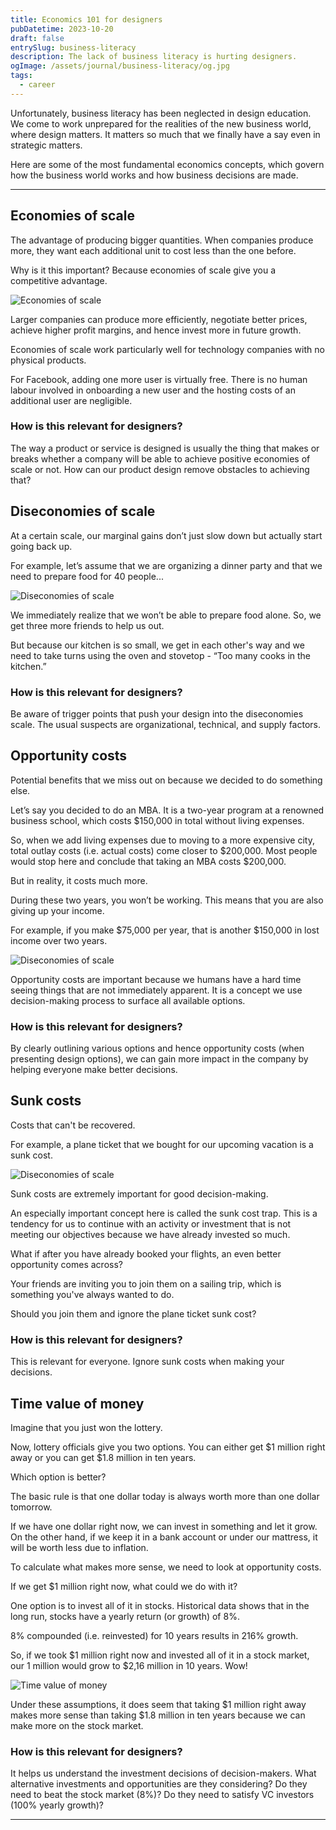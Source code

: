 ```yaml
---
title: Economics 101 for designers
pubDatetime: 2023-10-20
draft: false
entrySlug: business-literacy
description: The lack of business literacy is hurting designers.
ogImage: /assets/journal/business-literacy/og.jpg
tags:
  - career
---
```



Unfortunately, business literacy has been neglected in design education. We come to work unprepared for the realities of the new business world, where design matters. It matters so much that we finally have a say even in strategic matters.

Here are some of the most fundamental economics concepts, which govern how the business world works and how business decisions are made.

---

## Economies of scale

The advantage of producing bigger quantities.
When companies produce more, they want each additional unit to cost less than the one before.

Why is it this important?
Because economies of scale give you a competitive advantage.

<Image src={economiesOfScale} alt="Economies of scale" class="" />

Larger companies can produce more efficiently, negotiate better prices, achieve higher profit margins, and hence invest more in future growth.

Economies of scale work particularly well for technology companies with no physical products.

For Facebook, adding one more user is virtually free. There is no human labour involved in onboarding a new user and the hosting costs of an additional user are negligible.

### How is this relevant for designers?

The way a product or service is designed is usually the thing that makes or breaks whether a company will be able to achieve positive economies of scale or not. How can our product design remove obstacles to achieving that?

## Diseconomies of scale

At a certain scale, our marginal gains don’t just slow down but actually start going back up.

For example, let’s assume that we are organizing a dinner party and that we need to prepare food for 40 people...

<Image src={diseconomiesOfScale} alt="Diseconomies of scale" class="" />

We immediately realize that we won’t be able to prepare food alone. So, we get three more friends to help us out.

But because our kitchen is so small, we get in each other's way and we need to take turns using the oven and stovetop - “Too many cooks in the kitchen.”

### How is this relevant for designers?

Be aware of trigger points that push your design into the diseconomies scale. The usual suspects are organizational, technical, and supply factors.

## Opportunity costs

Potential benefits that we miss out on because we decided to do something else.

Let’s say you decided to do an MBA. It is a two-year program at a renowned business school, which costs $150,000 in total without living expenses.

So, when we add living expenses due to moving to a more expensive city, total outlay costs (i.e. actual costs) come closer to $200,000. Most people would stop here and conclude that taking an MBA costs $200,000.

But in reality, it costs much more.

During these two years, you won’t be working. This means that you are also giving up your income.

For example, if you make $75,000 per year, that is another $150,000 in lost income over two years.

<Image src={opportunityCosts} alt="Diseconomies of scale" class="" />

Opportunity costs are important because we humans have a hard time seeing things that are not immediately apparent. It is a concept we use decision-making process to surface all available options.

### How is this relevant for designers?

By clearly outlining various options and hence opportunity costs (when presenting design options), we can gain more impact in the company by helping everyone make better decisions.

## Sunk costs

Costs that can't be recovered.

For example, a plane ticket that we bought for our upcoming vacation is a sunk cost.

<Image src={sunkCosts} alt="Diseconomies of scale" class="" />

Sunk costs are extremely important for good decision-making.

An especially important concept here is called the sunk cost trap. This is a tendency for us to continue with an activity or investment that is not meeting our objectives because we have already invested so much.

What if after you have already booked your flights, an even better opportunity comes across?

Your friends are inviting you to join them on a sailing trip, which is something you've always wanted to do.

Should you join them and ignore the plane ticket sunk cost?

### How is this relevant for designers?

This is relevant for everyone. Ignore sunk costs when making your decisions.

## Time value of money

Imagine that you just won the lottery.

Now, lottery officials give you two options. You can either get $1 million right away or you can get $1.8 million in ten years.

Which option is better?

The basic rule is that one dollar today is always worth more than one dollar tomorrow.

If we have one dollar right now, we can invest in something and let it grow. On the other hand, if we keep it in a bank account or under our mattress, it will be worth less due to inflation.

To calculate what makes more sense, we need to look at opportunity costs.

If we get $1 million right now, what could we do with it?

One option is to invest all of it in stocks. Historical data shows that in the long run, stocks have a yearly return (or growth) of 8%.

8% compounded (i.e. reinvested) for 10 years results in 216% growth.

So, if we took $1 million right now and invested all of it in a stock market, our 1 million would grow to $2,16 million in 10 years. Wow!

<Image src={timeValue} alt="Time value of money" class="" />

Under these assumptions, it does seem that taking $1 million right away makes more sense than taking $1.8 million in ten years because we can make more on the stock market.

### How is this relevant for designers?

It helps us understand the investment decisions of decision-makers.
What alternative investments and opportunities are they considering?
Do they need to beat the stock market (8%)?
Do they need to satisfy VC investors (100% yearly growth)?

---


<Source
  url="https://d.mba/guides/design-mba-economics-101"
  title="5 Fundamental economics concepts that will make you a better designer"
  domain="d.mba"
/>
